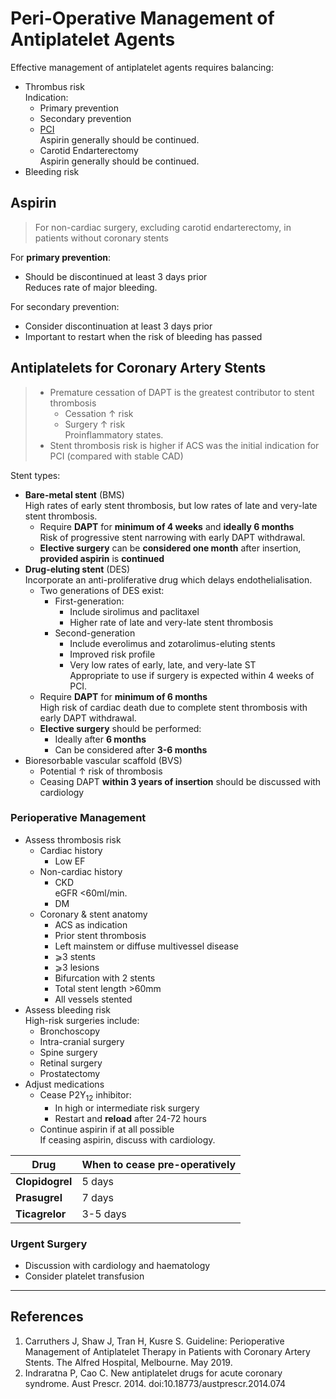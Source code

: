 # Peri-Operative Management of Antiplatelet Agents


Effective management of antiplatelet agents requires balancing:

* Thrombus risk\
Indication:
	* Primary prevention\
	* Secondary prevention
	* [PCI](#pci)\
	Aspirin generally should be continued.
	* Carotid Endarterectomy\
	Aspirin generally should be continued.
* Bleeding risk



## Aspirin

> For non-cardiac surgery, excluding carotid endarterectomy, in patients without coronary stents

For **primary prevention**:

* Should be discontinued at least 3 days prior\
Reduces rate of major bleeding.

For secondary prevention:

* Consider discontinuation at least 3 days prior
* Important to restart when the risk of bleeding has passed


## Antiplatelets for Coronary Artery Stents{#pci}

>* Premature cessation of DAPT is the greatest contributor to stent thrombosis\
>	* Cessation ↑ risk
> 	* Surgery ↑ risk\
>	Proinflammatory states.
> * Stent thrombosis risk is higher if ACS was the initial indication for PCI (compared with stable CAD)


Stent types:

* **Bare-metal stent** (BMS)\
High rates of early stent thrombosis, but low rates of late and very-late stent thrombosis.
	* Require **DAPT** for **minimum of 4 weeks** and **ideally 6 months**\
	Risk of progressive stent narrowing with early DAPT withdrawal.
	* **Elective surgery** can be **considered one month** after insertion, **provided aspirin** is **continued**
* **Drug-eluting stent** (DES)\
Incorporate an anti-proliferative drug which delays endothelialisation.
	* Two generations of DES exist:
		* First-generation:
			* Include sirolimus and paclitaxel
			* Higher rate of late and very-late stent thrombosis
		* Second-generation
			* Include everolimus and zotarolimus-eluting stents
			* Improved risk profile
			* Very low rates of early, late, and very-late ST\
			Appropriate to use if surgery is expected within 4 weeks of PCI.
	* Require **DAPT** for **minimum of 6 months**\
	High risk of cardiac death due to complete stent thrombosis with early DAPT withdrawal.
	* **Elective surgery** should be performed:
		* Ideally after **6 months**
		* Can be considered after **3-6 months**
* Bioresorbable vascular scaffold (BVS)
	* Potential ↑ risk of thrombosis
	* Ceasing DAPT **within 3 years of insertion** should be discussed with cardiology


### Perioperative Management

* Assess thrombosis risk
	* Cardiac history
		* Low EF
	* Non-cardiac history
		* CKD\
		eGFR <60ml/min.
		* DM
	* Coronary & stent anatomy
		* ACS as indication
		* Prior stent thrombosis
		* Left mainstem or diffuse multivessel disease
		* ⩾3 stents
		* ⩾3 lesions
		* Bifurcation with 2 stents
		* Total stent length >60mm
		* All vessels stented
* Assess bleeding risk\
High-risk surgeries include:
	* Bronchoscopy
	* Intra-cranial surgery
	* Spine surgery
	* Retinal surgery
	* Prostatectomy
* Adjust medications
	* Cease P2Y~12~ inhibitor:
		* In high or intermediate risk surgery
		* Restart and **reload** after 24-72 hours
	* Continue aspirin if at all possible\
	If ceasing aspirin, discuss with cardiology.


|Drug|When to cease pre-operatively|Re-loading dose|Indications|Other|
|--|--|
|**Clopidogrel**|5 days|300-600mg|Intracranial stents (others are off label), or cardiac stents with high-bleeding risk|Clopidogrel resistance in ~30% of patients due to pharmacogenetic variation|
|**Prasugrel**|7 days|60mg|Recommended for patients at high risk of recurrent ischaemia|Greater risk of bleeding than clopidogrel, fastest time to onset|
|**Ticagrelor**|3-5 days|180mg|Preferred to clopidogrel in patients at low risk of ischaemia|More effective than clopidogrel with similar rate of bleeding|


### Urgent Surgery	

* Discussion with cardiology and haematology
* Consider platelet transfusion



---

## References

1. Carruthers J, Shaw J, Tran H, Kusre S. Guideline: Perioperative Management of Antiplatelet Therapy in Patients with Coronary Artery Stents. The Alfred Hospital, Melbourne. May 2019.
2. Indraratna P, Cao C. New antiplatelet drugs for acute coronary syndrome. Aust Prescr. 2014. doi:10.18773/austprescr.2014.074

